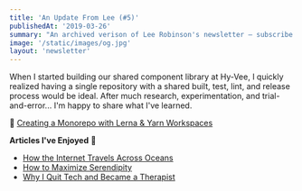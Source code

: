 ```yaml
---
title: 'An Update From Lee (#5)'
publishedAt: '2019-03-26'
summary: "An archived verison of Lee Robinson's newsletter – subscribe to get early access."
image: '/static/images/og.jpg'
layout: 'newsletter'
---
```


When I started building our shared component library at Hy-Vee,
I quickly realized having a single repository with a shared built, test, lint,
and release process would be ideal. After much research, experimentation,
and trial-and-error... I'm happy to share what I've learned.

🎉 [Creating a Monorepo with Lerna & Yarn Workspaces](/blog/monorepo-lerna-yarn-workspaces)

**Articles I've Enjoyed** 📝

- [How the Internet Travels Across Oceans](https://www.nytimes.com/interactive/2019/03/10/technology/internet-cables-oceans.html)
- [How to Maximize Serendipity](https://www.perell.com/blog/serendipity)
- [Why I Quit Tech and Became a Therapist](http://glench.com/WhyIQuitTechAndBecameATherapist/)
